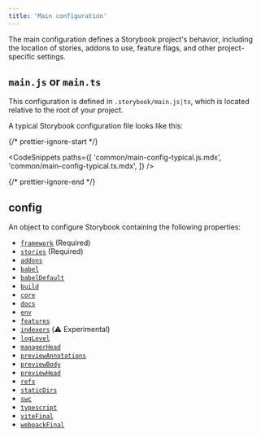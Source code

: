 ```yaml
---
title: 'Main configuration'
---
```


The main configuration defines a Storybook project's behavior, including the location of stories, addons to use, feature flags, and other project-specific settings.

## `main.js` or `main.ts`

This configuration is defined in `.storybook/main.js|ts`, which is located relative to the root of your project.

A typical Storybook configuration file looks like this:

{/* prettier-ignore-start */}

<CodeSnippets
  paths={[
    'common/main-config-typical.js.mdx',
    'common/main-config-typical.ts.mdx',
  ]}
/>

{/* prettier-ignore-end */}

## config

An object to configure Storybook containing the following properties:

- [`framework`](./main-config-framework.md) (Required)
- [`stories`](./main-config-stories.md) (Required)
- [`addons`](./main-config-addons.md)
- [`babel`](./main-config-babel.md)
- [`babelDefault`](./main-config-babel-default.md)
- [`build`](./main-config-build.md)
- [`core`](./main-config-core.md)
- [`docs`](./main-config-docs.md)
- [`env`](./main-config-env.md)
- [`features`](./main-config-features.md)
- [`indexers`](./main-config-indexers.md) (⚠️ Experimental)
- [`logLevel`](./main-config-log-level.md)
- [`managerHead`](./main-config-manager-head.md)
- [`previewAnnotations`](./main-config-preview-annotations.md)
- [`previewBody`](./main-config-preview-body.md)
- [`previewHead`](./main-config-preview-head.md)
- [`refs`](./main-config-refs.md)
- [`staticDirs`](./main-config-static-dirs.md)
- [`swc`](./main-config-swc.md)
- [`typescript`](./main-config-typescript.md)
- [`viteFinal`](./main-config-vite-final.md)
- [`webpackFinal`](./main-config-webpack-final.md)
